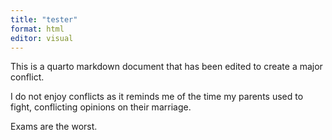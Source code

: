 ```yaml
---
title: "tester"
format: html
editor: visual
---
```

This is a quarto markdown document that has been edited to create a major conflict.

I do not enjoy conflicts as it reminds me of the time my parents used to fight, conflicting opinions on their marriage.

Exams are the worst.



